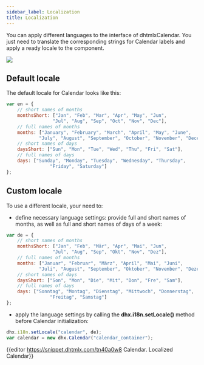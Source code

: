 ```yaml
---
sidebar_label: Localization
title: Localization
---      
```

    
You can apply different languages to the interface of dhtmlxCalendar. You just need to translate the corresponding strings for Calendar labels and apply a ready locale to the component.

![](../assets/calendar/locale.png)

Default locale
------------

The default locale for Calendar looks like this:

~~~js
var en = {
	// short names of months
	monthsShort: ["Jan", "Feb", "Mar", "Apr", "May", "Jun", 
                 "Jul", "Aug", "Sep", "Oct", "Nov", "Dec"],
    // full names of months
	months: ["January", "February", "March", "April", "May", "June", 
            "July", "August", "September", "October", "November", "December"],
    // short names of days
	daysShort: ["Sun", "Mon", "Tue", "Wed", "Thu", "Fri", "Sat"],
    // full names of days
	days: ["Sunday", "Monday", "Tuesday", "Wednesday", "Thursday", 
    			"Friday", "Saturday"]
};
~~~

Custom locale
------------

To use a different locale, your need to:

- define necessary language settings: provide full and short names of months, as well as full and short names of days of a week:

~~~js
var de = {
	// short names of months
	monthsShort: ["Jan", "Feb", "Mär", "Apr", "Mai", "Jun", 
    			 "Jul", "Aug", "Sep", "Okt", "Nov", "Dez"],
    // full names of months             
	months: ["Januar", "Februar", "März", "April", "Mai", "Juni", 
    		"Juli", "August", "September", "Oktober", "November", "Dezember"],
    // short names of days
	daysShort: ["Son", "Mon", "Die", "Mit", "Don", "Fre", "Sam"],
    // full names of days
	days: ["Sonntag", "Montag", "Dienstag", "Mittwoch", "Donnerstag", 
    			"Freitag", "Samstag"]
};
~~~

- apply the language settings by calling the **dhx.i18n.setLocale()** method before Calendar initialization:

~~~js
dhx.i18n.setLocale("calendar", de);
var calendar = new dhx.Calendar("calendar_container");
~~~

{{editor    https://snippet.dhtmlx.com/tn40a0w8	Calendar. Localized Calendar}}